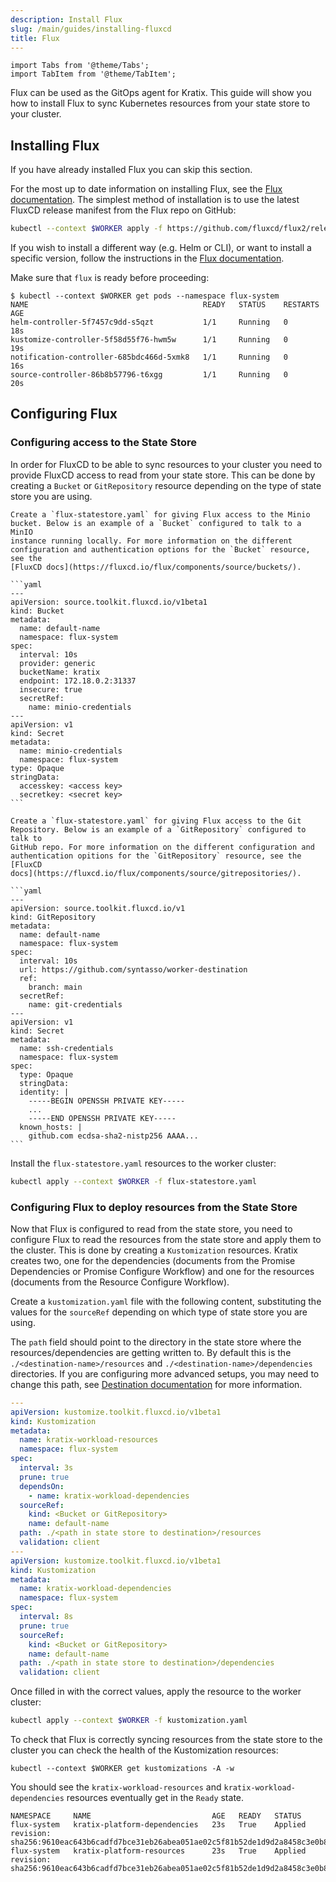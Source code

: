 ```yaml
---
description: Install Flux
slug: /main/guides/installing-fluxcd
title: Flux
---
```

```mdx-code-block
import Tabs from '@theme/Tabs';
import TabItem from '@theme/TabItem';
```

Flux can be used as the GitOps agent for Kratix. This guide will show you how to
install Flux to sync Kubernetes resources from your state store to your cluster.

## Installing Flux

If you have already installed Flux you can skip this section.

For the most up to date information on installing Flux, see the [Flux
documentation](https://fluxcd.io/docs/installation/). The simplest method of
installation is to use the latest FluxCD release manifest from the Flux repo on
GitHub:

```bash
kubectl --context $WORKER apply -f https://github.com/fluxcd/flux2/releases/latest/download/install.yaml
```

If you wish to install a different way (e.g. Helm or CLI), or want to install a specific version,
follow the instructions in the [Flux documentation](https://fluxcd.io/docs/installation/).

Make sure that `flux` is ready before proceeding:

```shell-session
$ kubectl --context $WORKER get pods --namespace flux-system
NAME                                       READY   STATUS    RESTARTS   AGE
helm-controller-5f7457c9dd-s5qzt           1/1     Running   0          18s
kustomize-controller-5f58d55f76-hwm5w      1/1     Running   0          19s
notification-controller-685bdc466d-5xmk8   1/1     Running   0          16s
source-controller-86b8b57796-t6xgg         1/1     Running   0          20s
```

## Configuring Flux
### Configuring access to the State Store
In order for FluxCD to be able to sync resources to your cluster you need to provide
FluxCD access to read from your state store. This can be done by creating a `Bucket` or `GitRepository`
resource depending on the type of state store you are using.

<Tabs className="boxedTabs" groupId="stateStore">

  <TabItem value="minio" label="Bucket (on KinD)">

    Create a `flux-statestore.yaml` for giving Flux access to the Minio
    bucket. Below is an example of a `Bucket` configured to talk to a MinIO
    instance running locally. For more information on the different
    configuration and authentication options for the `Bucket` resource, see the
    [FluxCD docs](https://fluxcd.io/flux/components/source/buckets/).

    ```yaml
    ---
    apiVersion: source.toolkit.fluxcd.io/v1beta1
    kind: Bucket
    metadata:
      name: default-name
      namespace: flux-system
    spec:
      interval: 10s
      provider: generic
      bucketName: kratix
      endpoint: 172.18.0.2:31337
      insecure: true
      secretRef:
        name: minio-credentials
    ---
    apiVersion: v1
    kind: Secret
    metadata:
      name: minio-credentials
      namespace: flux-system
    type: Opaque
    stringData:
      accesskey: <access key>
      secretkey: <secret key>
    ```
  </TabItem>

  <TabItem value="git" label="Git Repository">

    Create a `flux-statestore.yaml` for giving Flux access to the Git
    Repository. Below is an example of a `GitRepository` configured to talk to
    GitHub repo. For more information on the different configuration and
    authentication opitions for the `GitRepository` resource, see the [FluxCD
    docs](https://fluxcd.io/flux/components/source/gitrepositories/).

    ```yaml
    ---
    apiVersion: source.toolkit.fluxcd.io/v1
    kind: GitRepository
    metadata:
      name: default-name
      namespace: flux-system
    spec:
      interval: 10s
      url: https://github.com/syntasso/worker-destination
      ref:
	    branch: main
      secretRef:
        name: git-credentials
    ---
    apiVersion: v1
    kind: Secret
    metadata:
      name: ssh-credentials
      namespace: flux-system
    spec:
      type: Opaque
      stringData:
      identity: |
        -----BEGIN OPENSSH PRIVATE KEY-----
        ...
        -----END OPENSSH PRIVATE KEY-----
      known_hosts: |
        github.com ecdsa-sha2-nistp256 AAAA...
    ```
  </TabItem>

</Tabs>

Install the `flux-statestore.yaml` resources to the worker cluster:

```bash
kubectl apply --context $WORKER -f flux-statestore.yaml
```

### Configuring Flux to deploy resources from the State Store

Now that Flux is configured to read from the state store, you need to configure
Flux to read the resources from the state store and apply them to the cluster.
This is done by creating a `Kustomization` resources. Kratix creates two, one
for the dependencies (documents from the Promise Dependencies or Promise
Configure Workflow) and one for the resources (documents from the Resource
Configure Workflow).

Create a `kustomization.yaml` file with the following content, substituting the values
for the `sourceRef` depending on which type of state store you are using.

The `path` field should point to the directory in the state store where the
resources/dependencies are getting written to. By default this is the
`./<destination-name>/resources` and `./<destination-name>/dependencies`
directories. If you are configuring more advanced setups, you may need to change
this path, see [Destination documentation](../reference/destinations/intro)
for more information.

```yaml
---
apiVersion: kustomize.toolkit.fluxcd.io/v1beta1
kind: Kustomization
metadata:
  name: kratix-workload-resources
  namespace: flux-system
spec:
  interval: 3s
  prune: true
  dependsOn:
    - name: kratix-workload-dependencies
  sourceRef:
    kind: <Bucket or GitRepository>
    name: default-name
  path: ./<path in state store to destination>/resources
  validation: client
---
apiVersion: kustomize.toolkit.fluxcd.io/v1beta1
kind: Kustomization
metadata:
  name: kratix-workload-dependencies
  namespace: flux-system
spec:
  interval: 8s
  prune: true
  sourceRef:
    kind: <Bucket or GitRepository>
    name: default-name
  path: ./<path in state store to destination>/dependencies
  validation: client
```

Once filled in with the correct values, apply the resource to the worker
cluster:

```bash
kubectl apply --context $WORKER -f kustomization.yaml
```

To check that Flux is correctly syncing resources from the state store to the
cluster you can check the health of the Kustomization resources:

```shell-session
kubectl --context $WORKER get kustomizations -A -w
```

You should see the `kratix-workload-resources` and `kratix-workload-dependencies`
resources eventually get in the `Ready` state.
```
NAMESPACE     NAME                           AGE   READY   STATUS
flux-system   kratix-platform-dependencies   23s   True    Applied revision: sha256:9610eac643b6cadfd7bce31eb26abea051ae02c5f81b52de1d9d2a8458c3e0b8
flux-system   kratix-platform-resources      23s   True    Applied revision: sha256:9610eac643b6cadfd7bce31eb26abea051ae02c5f81b52de1d9d2a8458c3e0b8
```
